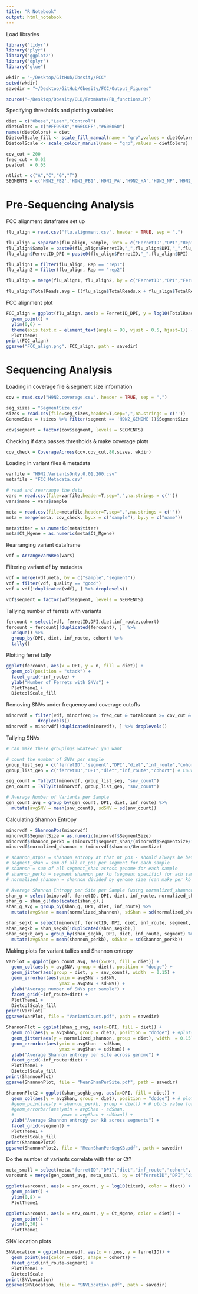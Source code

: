 ```yaml
---
title: "R Notebook"
output: html_notebook
---
```


Load libraries
```r
library("tidyr")
library("plyr")
library('ggplot2')
library('dplyr')
library("glue")

wkdir = "~/Desktop/GitHub/Obesity/FCC"
setwd(wkdir)
savedir = "~/Desktop/GitHub/Obesity/FCC/Output_Figures"

source("~/Desktop/Obesity/OLD/FromKate/FD_functions.R")
```

Specifying thresholds and plotting variables
```r
diet = c("Obese","Lean","Control")
dietColors = c("#FF9933","#66CCFF","#606060")
names(dietColors) = diet
DietcolScale_fill <- scale_fill_manual(name = "grp",values = dietColors)
DietcolScale <- scale_colour_manual(name = "grp",values = dietColors)

cov_cut = 200
freq_cut = 0.02
pvalcut  = 0.05

ntlist = c("A","C","G","T")
SEGMENTS = c('H9N2_PB2','H9N2_PB1','H9N2_PA','H9N2_HA','H9N2_NP','H9N2_NA','H9N2_MP','H9N2_NS')
```

# Pre-Sequencing Analysis

FCC alignment dataframe set up
```r
flu_align = read.csv("flu.alignment.csv", header = TRUE, sep = ",")

flu_align = separate(flu_align, Sample, into = c("FerretID","DPI","Rep"))
flu_align$Sample = paste0(flu_align$FerretID,"_",flu_align$DPI,"_",flu_align$Rep)
flu_align$FerretID_DPI = paste0(flu_align$FerretID,"_",flu_align$DPI)

flu_align1 = filter(flu_align, Rep == "rep1")
flu_align2 = filter(flu_align, Rep == "rep2")

flu_align = merge(flu_align1, flu_align2, by = c("FerretID","DPI","FerretID_DPI"))

flu_align$TotalReads.avg = ((flu_align$TotalReads.x + flu_align$TotalReads.y) / 2)
```

FCC alignment plot
```r
FCC_align = ggplot(flu_align, aes(x = FerretID_DPI, y = log10(TotalReads.avg))) +
  geom_point() + 
  ylim(0,6) +
  theme(axis.text.x = element_text(angle = 90, vjust = 0.5, hjust=1)) +
  PlotTheme1
print(FCC_align)
ggsave("FCC_align.png", FCC_align, path = savedir)
```
# Sequencing Analysis

Loading in coverage file & segment size information
```r
cov = read.csv("H9N2.coverage.csv", header = TRUE, sep = ",")

seg_sizes = "SegmentSize.csv"
sizes = read.csv(file=seg_sizes,header=T,sep=",",na.strings = c(''))
GenomeSize = (sizes %>% filter(segment == 'H9N2_GENOME'))$SegmentSize

cov$segment = factor(cov$segment, levels = SEGMENTS)
```

Checking if data passes thresholds & make coverage plots
```r
cov_check = CoverageAcross(cov,cov_cut,80,sizes, wkdir)
```

Loading in variant files & metadata
```r
varfile = "H9N2.VariantsOnly.0.01.200.csv"
metafile = "FCC_Metadata.csv"

# read and rearrange the data
vars = read.csv(file=varfile,header=T,sep=",",na.strings = c(''))
vars$name = vars$sample

meta = read.csv(file=metafile,header=T,sep=",",na.strings = c(''))
meta = merge(meta, cov_check, by.x = c("sample"), by.y = c("name"))

meta$titer = as.numeric(meta$titer)
meta$Ct_Mgene = as.numeric(meta$Ct_Mgene)
```

Rearranging variant dataframe
```r
vdf = ArrangeVarWRep(vars)
```

Filtering variant df by metadata
```r
vdf = merge(vdf,meta, by = c("sample","segment"))
vdf = filter(vdf, quality == "good")
vdf = vdf[!duplicated(vdf), ] %>% droplevels()

vdf$segment = factor(vdf$segment, levels = SEGMENTS)
```

Tallying number of ferrets with variants
```r
fercount = select(vdf, ferretID,DPI,diet,inf_route,cohort)
fercount = fercount[!duplicated(fercount), ]  %>% 
  unique() %>% 
  group_by(DPI, diet, inf_route, cohort) %>% 
  tally()
```

Plotting ferret tally
```r
ggplot(fercount, aes(x = DPI, y = n, fill = diet)) +
  geom_col(position = "stack") +
  facet_grid(~inf_route) +
  ylab("Number of Ferrets with SNVs") +
  PlotTheme1 +
  DietcolScale_fill
```

Removing SNVs under frequency and coverage cutoffs
```r
minorvdf = filter(vdf, minorfreq >= freq_cut & totalcount >= cov_cut & minor %in% ntlist) %>% 
            droplevels()
minorvdf = minorvdf[!duplicated(minorvdf), ] %>% droplevels()
```

Tallying SNVs
```r
# can make these groupings whatever you want

# count the number of SNVs per sample
group_list_seg = c('ferretID','segment',"DPI","diet","inf_route","cohort") # counts across each segment 
group_list_gen = c('ferretID',"DPI","diet","inf_route","cohort") # Counts across entire genome

seg_count = TallyIt(minorvdf, group_list_seg, "snv_count")
gen_count = TallyIt(minorvdf, group_list_gen, "snv_count") 

# Average Number of Variants per Sample
gen_count_avg = group_by(gen_count, DPI, diet, inf_route) %>%
  mutate(avgSNV = mean(snv_count), sdSNV = sd(snv_count))
```

Calculating Shannon Entropy
```r
minorvdf = ShannonPos(minorvdf)
minorvdf$SegmentSize = as.numeric(minorvdf$SegmentSize)
minorvdf$shannon_perkb = (minorvdf$segment_shan/(minorvdf$SegmentSize/1000))
minorvdf$normalized_shannon = (minorvdf$shannon/GenomeSize)

# shannon_ntpos = shannon entropy at that nt pos - should always be between 0 and 1 for each sample
# segment_shan = sum of all nt_pos per segment for each sample
# shannon = sum of all segment_shan across genome for each sample
# shannon_perkb = segment shannon per kb (segment specific) for ach sample
# normalized_shannon = shannon divided by genome size (can make per kb by dividing by 1000) for each sample

# Average Shannon Entropy per Site per Sample (using normalized_shannon)
shan_g = select(minorvdf, ferretID, DPI, diet, inf_route, normalized_shannon) 
shan_g = shan_g[!duplicated(shan_g),]
shan_g_avg = group_by(shan_g, DPI, diet, inf_route) %>% 
  mutate(avgShan = mean(normalized_shannon), sdShan = sd(normalized_shannon))

shan_segkb = select(minorvdf, ferretID, DPI, diet, inf_route, segment, shannon_perkb)
shan_segkb = shan_segkb[!duplicated(shan_segkb),]
shan_segkb_avg = group_by(shan_segkb, DPI, diet, inf_route, segment) %>% 
  mutate(avgShan = mean(shannon_perkb), sdShan = sd(shannon_perkb))
```

Making plots for variant tallies and Shannon entropy 
```r
VarPlot = ggplot(gen_count_avg, aes(x=DPI, fill = diet)) +
  geom_col(aes(y = avgSNV, group = diet), position = "dodge") +
  geom_jitter(aes(group = diet, y = snv_count), width  = 0.15) +
  geom_errorbar(aes(ymin = avgSNV - sdSNV,
                    ymax = avgSNV + sdSNV)) +
  ylab("Average number of SNVs per sample") +
  facet_grid(~inf_route+diet) +
  PlotTheme1 +
  DietcolScale_fill
print(VarPlot)
ggsave(VarPlot, file = "VariantCount.pdf", path = savedir)

ShannonPlot = ggplot(shan_g_avg, aes(x=DPI, fill = diet)) +
  geom_col(aes(y = avgShan, group = diet), position = "dodge") + #plots average
  geom_jitter(aes(y = normalized_shannon, group = diet), width  = 0.15) + #plots value for each sample
  geom_errorbar(aes(ymin = avgShan - sdShan,
                    ymax = avgShan + sdShan)) +
  ylab("Average Shannon entropy per site across genome") +
  facet_grid(~inf_route+diet) +
  PlotTheme1 +
  DietcolScale_fill
print(ShannonPlot)
ggsave(ShannonPlot, file = "MeanShanPerSite.pdf", path = savedir)

ShannonPlot2 = ggplot(shan_segkb_avg, aes(x=DPI, fill = diet)) +
  geom_col(aes(y = avgShan, group = diet), position = "dodge") + # plots average
  #geom_point(aes(y = shannon_perkb, group = diet)) + # plots value for each segment, sample
  #geom_errorbar(aes(ymin = avgShan - sdShan,
  #                  ymax = avgShan + sdShan)) +
  ylab("Average Shannon entropy per kB across segments") +
  facet_grid(~segment) +
  PlotTheme1 +
  DietcolScale_fill
print(ShannonPlot2)
ggsave(ShannonPlot2, file = "MeanShanPerSegKB.pdf", path = savedir)
```

Do the number of variants correlate with titer or Ct?
```r
meta_small = select(meta,"ferretID","DPI","diet","inf_route","cohort", "titer","Ct_Mgene","avg_coverage")
varcount = merge(gen_count_avg, meta_small, by = c("ferretID","DPI","diet","inf_route","cohort"))

ggplot(varcount, aes(x = snv_count, y = log10(titer), color = diet)) +
  geom_point() +
  ylim(0,8) +
  PlotTheme1

ggplot(varcount, aes(x = snv_count, y = Ct_Mgene, color = diet)) +
  geom_point() +
  ylim(0,30) +
  PlotTheme1
```

SNV location plots
```r
SNVLocation = ggplot(minorvdf, aes(x = ntpos, y = ferretID)) +
  geom_point(aes(color = diet, shape = cohort)) +
  facet_grid(inf_route~segment) +
  PlotTheme1 +
  DietcolScale
print(SNVLocation)
ggsave(SNVLocation, file = "SNVLocation.pdf", path = savedir)
```